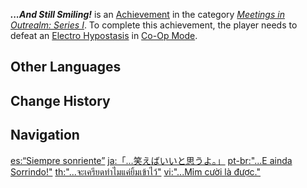 {{Achievement Infobox
|id           = 86008
|order id     = 9008
|category     = Meetings in Outrealm: Series I
|description  = Defeat an [[Electro Hypostasis]] in [[Co-Op Mode]].
|requirements = 
|primogems    = 10
|tracking     = 
|topic        = Electro Hypostasis; Co-Op Mode
}}
'''''...And Still Smiling!''''' is an [[Achievement]] in the category ''[[Meetings in Outrealm: Series I]]''. To complete this achievement, the player needs to defeat an [[Electro Hypostasis]] in [[Co-Op Mode]].
<!--
==Trivia==

==Video Guides==
{{EVT
|video1   = 
|caption1 = 
}}
-->
==Other Languages==
{{Other Languages
|en      = ...And Still Smiling!
|zhs     = 「…微笑就可以了。」
|zhs_rm  = "...Wēixiào Jiù Kěyǐle."
|zht     = 「…微笑就可以了。」
|zht_rm  = "...Wéixiào Jiù Kěyǐle."
|zh_tl   = "...Just Keep Smiling."
|ja      = 「…笑えばいいと思うよ。」
|ja_rm   = "...Waraeba Ii to Omou yo."
|ja_tl   = "...I Think It's Okay to Laugh."
|ko      = 「…웃으면 됐지」
|ko_rm   = "...Useumyeon Dwaetjji"
|ko_tl   = "...Laughing is enough"
|es      = “Siempre sonriente”
|es_tl   = "Always Smiling"
|fr      = Avec le sourire&nbsp;!
|fr_tl   = With a Smile!
|ru      = ...хватит и улыбки.
|ru_tl   = ...Smiles are Enough as Well.
|th      = "...จะเครียดทำไมแค่ยิ้มเข้าไว้"
|th_rm   = "...Cha Khriat Thammai Khae Yim Khao Wai"
|th_tl   = "...Why be stressed when you can just smile"
|vi      = "...Mỉm cười là được."
|vi_tl   = 
|de      = „Immer brav lächeln&nbsp;...“
|de_tl   = "Always smiling dutifully..."
|id      = Senyum Saja Cukup
|id_tl   = Just Smiling is Enough
|pt      = "...E ainda Sorrindo!"
|pt_tl   = "...And Still Smiling!"
|tr      = Hâlâ Gülüyor!
|tr_tl   = Still Laughing!
|it      = ...E continua a sorridere!
|it_tl   = ...And Keep Smiling!
}}

==Change History==
{{Change History|1.0}}
<!--
==References==
{{Reflist}}
-->
==Navigation==
{{Achievement Navbox|Meetings in Outrealm: Series I}}

[[es:“Siempre sonriente”]]
[[ja:「…笑えばいいと思うよ。」]]
[[pt-br:"...E ainda Sorrindo!"]]
[[th:"...จะเครียดทำไมแค่ยิ้มเข้าไว้"]]
[[vi:"...Mỉm cười là được."]]